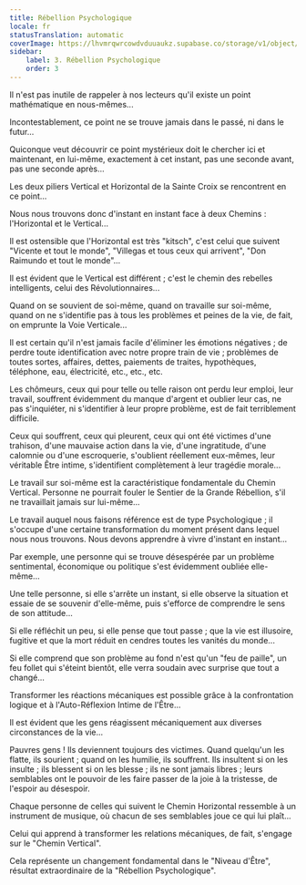 ```yaml
---
title: Rébellion Psychologique
locale: fr
statusTranslation: automatic
coverImage: https://lhvmrqwrcowdvduuaukz.supabase.co/storage/v1/object/public/strapi-uploads/small_cover-tratado-de-psicologia-revolucionaria.webp-5e15e1cec4e0ebebcde5d7fc7565d8fd.webp
sidebar:
    label: 3. Rébellion Psychologique
    order: 3
---
```

Il n'est pas inutile de rappeler à nos lecteurs qu'il existe un point mathématique en nous-mêmes...

Incontestablement, ce point ne se trouve jamais dans le passé, ni dans le futur...

Quiconque veut découvrir ce point mystérieux doit le chercher ici et maintenant, en lui-même, exactement à cet instant, pas une seconde avant, pas une seconde après...

Les deux piliers Vertical et Horizontal de la Sainte Croix se rencontrent en ce point...

Nous nous trouvons donc d'instant en instant face à deux Chemins : l'Horizontal et le Vertical...

Il est ostensible que l'Horizontal est très "kitsch", c'est celui que suivent "Vicente et tout le monde", "Villegas et tous ceux qui arrivent", "Don Raimundo et tout le monde"...

Il est évident que le Vertical est différent ; c'est le chemin des rebelles intelligents, celui des Révolutionnaires...

Quand on se souvient de soi-même, quand on travaille sur soi-même, quand on ne s'identifie pas à tous les problèmes et peines de la vie, de fait, on emprunte la Voie Verticale...

Il est certain qu'il n'est jamais facile d'éliminer les émotions négatives ; de perdre toute identification avec notre propre train de vie ; problèmes de toutes sortes, affaires, dettes, paiements de traites, hypothèques, téléphone, eau, électricité, etc., etc., etc.

Les chômeurs, ceux qui pour telle ou telle raison ont perdu leur emploi, leur travail, souffrent évidemment du manque d'argent et oublier leur cas, ne pas s'inquiéter, ni s'identifier à leur propre problème, est de fait terriblement difficile.

Ceux qui souffrent, ceux qui pleurent, ceux qui ont été victimes d'une trahison, d'une mauvaise action dans la vie, d'une ingratitude, d'une calomnie ou d'une escroquerie, s'oublient réellement eux-mêmes, leur véritable Être intime, s'identifient complètement à leur tragédie morale...

Le travail sur soi-même est la caractéristique fondamentale du Chemin Vertical. Personne ne pourrait fouler le Sentier de la Grande Rébellion, s'il ne travaillait jamais sur lui-même...

Le travail auquel nous faisons référence est de type Psychologique ; il s'occupe d'une certaine transformation du moment présent dans lequel nous nous trouvons. Nous devons apprendre à vivre d'instant en instant...

Par exemple, une personne qui se trouve désespérée par un problème sentimental, économique ou politique s'est évidemment oubliée elle-même...

Une telle personne, si elle s'arrête un instant, si elle observe la situation et essaie de se souvenir d'elle-même, puis s'efforce de comprendre le sens de son attitude...

Si elle réfléchit un peu, si elle pense que tout passe ; que la vie est illusoire, fugitive et que la mort réduit en cendres toutes les vanités du monde...

Si elle comprend que son problème au fond n'est qu'un "feu de paille", un feu follet qui s'éteint bientôt, elle verra soudain avec surprise que tout a changé...

Transformer les réactions mécaniques est possible grâce à la confrontation logique et à l'Auto-Réflexion Intime de l'Être...

Il est évident que les gens réagissent mécaniquement aux diverses circonstances de la vie...

Pauvres gens ! Ils deviennent toujours des victimes. Quand quelqu'un les flatte, ils sourient ; quand on les humilie, ils souffrent. Ils insultent si on les insulte ; ils blessent si on les blesse ; ils ne sont jamais libres ; leurs semblables ont le pouvoir de les faire passer de la joie à la tristesse, de l'espoir au désespoir.

Chaque personne de celles qui suivent le Chemin Horizontal ressemble à un instrument de musique, où chacun de ses semblables joue ce qui lui plaît...

Celui qui apprend à transformer les relations mécaniques, de fait, s'engage sur le "Chemin Vertical".

Cela représente un changement fondamental dans le "Niveau d'Être", résultat extraordinaire de la "Rébellion Psychologique".

